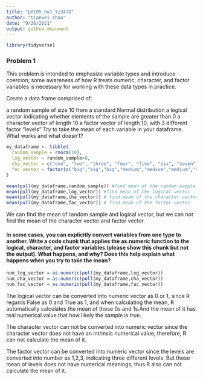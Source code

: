 ```yaml
---
title: "p8105_hw1_tz2472"
author: "tianwei zhao"
date: "9/26/2021"
output: github_document
---
```


```r
library(tidyverse)
```

### Problem 1
This problem is intended to emphasize variable types and introduce coercion; some awareness of how R treats numeric, character, and factor variables is necessary for working with these data types in practice.

Create a data frame comprised of:

a random sample of size 10 from a standard Normal distribution
a logical vector indicating whether elements of the sample are greater than 0
a character vector of length 10
a factor vector of length 10, with 3 different factor “levels”
Try to take the mean of each variable in your dataframe. What works and what doesn’t?


```r
my_dataframe <- tibble(
  random_sample = rnorm(10),
  log_vector = random_sample>0,
  cha_vector = c("one", "two", "three", "four", "five", "six", "seven","eight", "nine", "ten"),
  fac_vector = factor(c("big","big","big","medium","medium","medium","small","small","small","small"))  #create the data frame
)

```

```r
mean(pull(my_dataframe,random_sample)) #find mean of the random sample
mean(pull(my_dataframe,log_vector)) #find mean of the logical vector
mean(pull(my_dataframe,cha_vector)) # find mean of the character vector
mean(pull(my_dataframe,fac_vector)) # find mean of the factor vector
```

We can find the mean of random sample and logical vector, but we can not find the mean of the character vector and factor vector.


#### In some cases, you can explicitly convert variables from one type to another. Write a code chunk that applies the as.numeric function to the logical, character, and factor variables (please show this chunk but not the output). What happens, and why? Does this help explain what happens when you try to take the mean?

```r
num_log_vector = as.numeric(pull(my_dataframe,log_vector)) 
num_cha_vector = as.numeric(pull(my_dataframe,cha_vector))
num_fac_vector = as.numeric(pull(my_dataframe,fac_vector))
```

The logical vector can be converted into numeric vector as 0 or 1, since R regards False as 0 and True as 1, and when calculating the mean, R automatically calculates the mean of those 0s and 1s.And the mean of it has real numerical value that how likely the sample is true.

The character vector can not be converted into numeric vector since the character vector does not have an intrinsic numerical value, therefore, R can not calculate the mean of it.

The factor vector can be converted into numeric vector since the levels are converted into number as 1,2,3, indicating three different levels. But those mean of levels does not have numerical meanings, thus R also can not calculate the mean of it.

